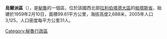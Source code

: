 '''烏爾派區'''（{{lang-es|Distrito de Urpay}}），是[[秘魯|秘魯]]的一個區，位於該國西北部[[拉利伯塔德大區|拉利伯塔德大區]]的[[帕塔斯省|帕塔斯省]]，始建於1959年2月10日，面積99.61平方公里，海拔高度2,688米，2005年人口3,125，人口密度每平方公里31人。

{{Peru-geo-stub}}
[[Category:秘魯行政區|Category:秘魯行政區]]